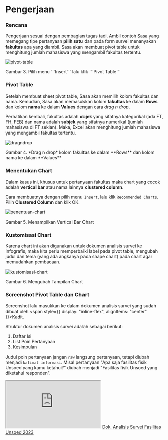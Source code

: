 # Pengerjaan


<Steps>

### Rencana

Pengerjaan sesuai dengan pembagian tugas tadi. Ambil contoh Sasa yang memegang tipe pertanyaan **pilih satu** dan pada form survei menanyakan **fakultas** apa yang diambil. Sasa akan membuat pivot table untuk menghitung jumlah mahasiswa yang mengambil fakultas tertentu.

<div style={{ textAlign: 'center' }}>
    <Image src={pivotTable} alt="pivot-table" style={{ borderRadius: 10, marginTop: 10 }} />
    <p style={{ marginTop: '10px', fontSize: '12px', opacity: '0.5' }}>Gambar 3. Pilih menu ```Insert``` lalu klik ```Pivot Table```</p>
</div>

### Pivot Table

Setelah membuat sheet pivot table, Sasa akan memilih kolom fakultas dan nama. Kemudian, Sasa akan memasukkan kolom **fakultas** ke dalam **Rows** dan kolom **nama** ke dalam **Values** dengan cara *drag n drop*. 

Perhatikan kembali, fakultas adalah **objek** yang sifatnya kategorikal (ada FT, FH, FEB) dan nama adalah **subjek** yang sifatnya numerikal (jumlah mahasiswa di FT sekian). Maka, Excel akan menghitung jumlah mahasiswa yang mengambil fakultas tertentu.

<div style={{ textAlign: 'center' }}>
    <Image src={dragNDrop} alt="dragndrop" style={{ borderRadius: 10, marginTop: 10 }} />
    <p style={{ marginTop: '10px', fontSize: '12px', opacity: '0.5' }}>Gambar 4. *Drag n drop* kolom fakultas ke dalam **Rows** dan kolom nama ke dalam **Values**</p>
</div>

### Menentukan Chart

Dalam kasus ini, khusus untuk pertanyaan fakultas maka chart yang cocok adalah **vertical bar** atau nama lainnya **clustered column**.

Cara membuatnya dengan pilih menu ```Insert```, lalu klik ```Recommended Charts```. Pilih **Clustered Column** dan klik OK.

<div style={{ textAlign: 'center' }}>
    <Image src={penentuanChart} alt="penentuan-chart" style={{ borderRadius: 10, marginTop: 10 }} />
    <p style={{ marginTop: '10px', fontSize: '12px', opacity: '0.5' }}>Gambar 5. Menampilkan Vertical Bar Chart</p>
</div>

### Kustomisasi Chart

Karena chart ini akan digunakan untuk dokumen analisis survei ke Infografis, maka kita perlu memperbaiki label pada pivot table, mengubah judul dan tema (yang ada angkanya pada shape chart) pada chart agar memudahkan pembacaan.

<div style={{ textAlign: 'center' }}>
    <Image src={kustomisasiChart} alt="kustomisasi-chart" style={{ borderRadius: 10, marginTop: 10 }} />
    <p style={{ marginTop: '10px', fontSize: '12px', opacity: '0.5' }}>Gambar 6. Mengubah Tampilan Chart</p>
</div>

### Screenshot Pivot Table dan Chart

Screenshot lalu masukkan ke dalam dokumen analisis survei yang sudah dibuat oleh <span style={{ display: "inline-flex", alignItems: "center" }}><GiChessKing />Kadit</span>.

Struktur dokumen analisis survei adalah sebagai berikut:
1. Daftar Isi
2. List Poin Pertanyaan
3. Kesimpulan

Judul poin pertanyaan jangan ```raw``` langsung pertanyaan, tetapi diubah menjadi ```kalimat informasi```. Misal pertanyaan "Apa saja fasilitas fisik Unsoed yang kamu ketahui?" diubah menjadi "Fasilitas fisik Unsoed yang diketahui responden".

<div style={{ textAlign: 'center' }}>
    <iframe style={{ marginTop: "14px", borderRadius: "10px", width: "100%", maxWidth: "830px", height: "800px" }} src="https://docs.google.com/document/d/e/2PACX-1vRdPt8H8UlADEXshpx2lYZAwaciAByW6tKeEL7HIGlk6rLWMrfXYFgZrVuzZfTIrA/pub?embedded=true"></iframe>
    <a style={{ marginTop: '10px', fontSize: '12px', opacity: '0.5' }} href="https://github.com/amerta-io/analista101/blob/main/public/pengerjaan/Analisis%20Survei%20Fasilitas%20Unsoed.docx.pdf">Dok. Analisis Survei Fasilitas Unsoed 2023</a>
</div>


</Steps>